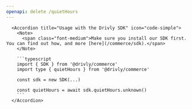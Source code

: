 ```yaml
---
openapi: delete /quietHours
---
```


      <Accordion title="Usage with the Drivly SDK" icon="code-simple">
        <Note>
          <span class="font-medium">Make sure you install our SDK first. You can find out how, and more [here](/commerce/sdk).</span>
        </Note>

        ```typescript
        import { SDK } from '@drivly/commerce'
        import type { quietHours } from '@drivly/commerce'

        const sdk = new SDK(...)

        const quietHours = await sdk.quietHours.unknown()
        ```
      </Accordion>
